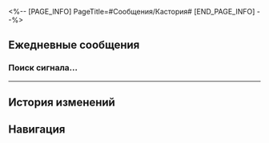 <%-- [PAGE_INFO]
PageTitle=#Сообщения/Кастория#
[END_PAGE_INFO] --%>
{{Сообщение Инфобокс
|id          = 1407
|Изображение = Персонаж Кастория Иконка.png
|Тип         = Персонаж
|Отправитель = Кастория
|ПодписьСоо  = Работаю
|Фракция     = Амфореус
}}

==Ежедневные сообщения==
===Поиск сигнала...===
{{Сообщения|текст =
:{{Диалог|Предупреждение}} Поиск сигнала...
:{{Диалог|Предупреждение}} Нестабильное соединение
:'''Кастория:''' {{MC|ж=Госпожа|м=Господин}} (Первопроходец), если вы получили это сообщение, значит, вы уже покинули царство мёртвых.
:'''Кастория:''' Теперь мне кажется, что наше прощание было слишком поспешным.
:'''Кастория:''' Только после вашего ухода я вспомнила, что кое-что не сказала.
:'''Кастория:''' Я сделала для вас куклу, (Первопроходец), но перед своим путешествием не успела набить её молочной ватой.
:'''Кастория:''' А ещё я пробовала сделать подвеску из ткани в форме экспресса по вашим описаниям.
:'''Кастория:''' Вместе с россыпью сухих цветов я положила её в альбом, и подвеска выглядела по-настоящему особенной.
:'''Кастория:''' [[Файл:Стикер ГПП 22 Кастория 01.png|80px]]
:'''Кастория:''' Я надеялась, что когда вы дойдёте до конца пути Преследующих пламя и увидите зарождение нового мира, это принесёт вам капельку тепла.
:'''Кастория:''' Как жаль, что я не успела сказать это.
:'''Кастория:''' И чтобы новый мир не остыл снова, я останусь в море цветов и буду защищать потерянные души.
:'''Кастория:''' Если судьба позволит нам, мы встретимся снова. Помните нашу клятву.
:{Выбор} Договорились.
::'''(Первопроходец):''' Договорились.
:{Выбор} Когда мы встретимся снова?
::'''(Первопроходец):''' Когда мы встретимся снова?
:{{Диалог|Предупреждение}} Ошибка отправки сообщения.
:{{Диалог|Предупреждение}} Пользователь в настоящее время недоступен. Попробуйте позднее.
}}
----

==История изменений==
{{История изменений|3.5}}

==Навигация==
{{Сообщения Навбокс}}